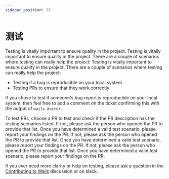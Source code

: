 ```yaml
---
sidebar_position: 35
---
```


# 测试

Testing is vitally important to ensure quality in the project. Testing is vitally important to ensure quality in the project. There are a couple of scenarios where testing can really help the project: Testing is vitally important to ensure quality in the project. There are a couple of scenarios where testing can really help the project:

- Testing if a bug is reproducible on your local system
- Testing PRs to ensure that they work correctly

If you chose to test if someone's bug report is reproducible on your local system, then feel free to add a comment on the ticket confirming this with the output of `wails doctor`.

To test PRs, choose a PR to test and check if the PR description has the testing scenarios listed. If not, please ask the person who opened the PR to provide that list. Once you have determined a valid test scenario, please report your findings on the PR. If not, please ask the person who opened the PR to provide that list. Once you have determined a valid test scenario, please report your findings on the PR. If not, please ask the person who opened the PR to provide that list. Once you have determined a valid test scenario, please report your findings on the PR.

If you ever need more clarity or help on testing, please ask a question in the [Contributing to Wails](https://github.com/AlpineAIO/wails/discussions/1520) discussion or on slack.
